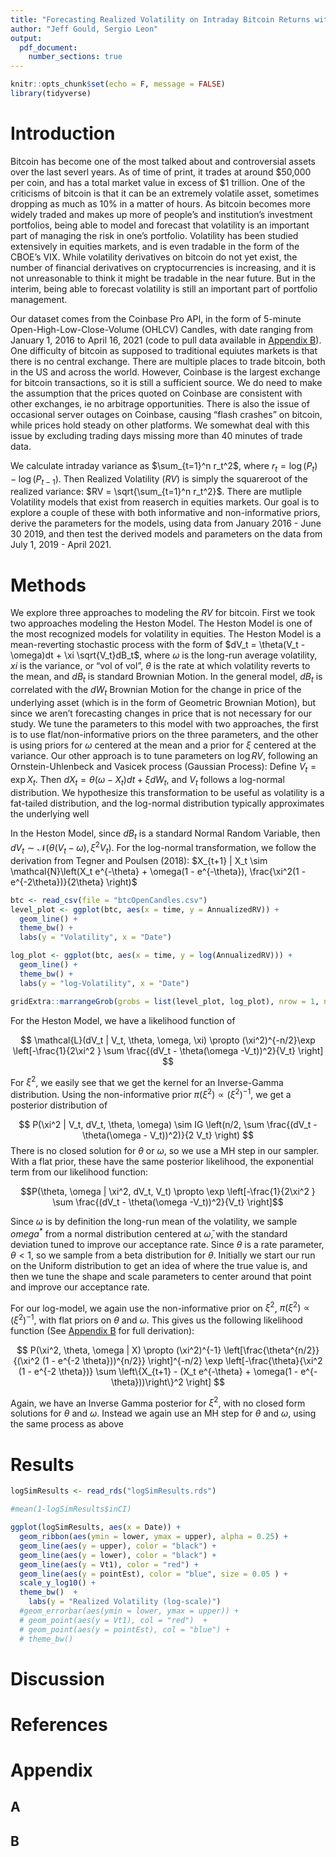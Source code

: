 ```yaml
---
title: "Forecasting Realized Volatility on Intraday Bitcoin Returns with a Bayesain Approach"
author: "Jeff Gould, Sergio Leon"
output:
  pdf_document:
    number_sections: true
---
```


```r
knitr::opts_chunk$set(echo = F, message = FALSE)
library(tidyverse)
```

# Introduction

Bitcoin has become one of the most talked about and controversial assets over the last severl years. As of time of print, it trades at around \$50,000 per coin, and has a total market value in excess of \$1 trillion. One of the criticisms of bitcoin is that it can be an extremely volatile asset, sometimes dropping as much as 10% in a matter of hours. As bitcoin becomes more widely traded and makes up more of people's and institution's investment portfolios, being able to model and forecast that volatility is an important part of managing the risk in one's portfolio. Volatility has been studied extensively in equities markets, and is even tradable in the form of the CBOE's VIX. While volatility derivatives on bitcoin do not yet exist, the number of financial derivatives on cryptocurrencies is increasing, and it is not unreasonable to think it might be tradable in the near future. But in the interim, being able to forecast volatility is still an important part of portfolio management.

Our dataset comes from the Coinbase Pro API, in the form of 5-minute Open-High-Low-Close-Volume (OHLCV) Candles, with date ranging from January 1, 2016 to April 16, 2021 (code to pull data available in [Appendix B](B)). One difficulty of bitcoin as supposed to traditional equiutes markets is that there is no central exchange. There are multiple places to trade bitcoin, both in the US and across the world. However, Coinbase is the largest exchange for bitcoin transactions, so it is still a sufficient source. We do need to make the assumption that the prices quoted on Coinbase are consistent with other exchanges, ie no arbitrage opportunities. There is also the issue of occasional server outages on Coinbase, causing "flash crashes" on bitcoin, while prices hold steady on other platforms. We somewhat deal with this issue by excluding trading days missing more than 40 minutes of trade data.

We calculate intraday variance as $\sum_{t=1}^n r_t^2$, where $r_t= \log(P_t) - \log(P_{t-1})$. Then Realized Volatility ($RV$) is simply the squareroot of the realized variance: $RV = \sqrt{\sum_{t=1}^n r_t^2}$. There are mutliple Volatility models that exist from reaserch in equities markets. Our goal is to explore a couple of these with both informative and non-informative priors, derive the parameters for the models, using data from January 2016 - June 30 2019, and then test the derived models and parameters on the data from July 1, 2019 - April 2021.

# Methods

We explore three approaches to modeling the $RV$ for bitcoin. First we took two approaches modeling the Heston Model. The Heston Model is one of the most recognized models for volatility in equities. The Heston Model is a mean-reverting stochastic process with the form of $dV_t = \theta(V_t - \omega)dt + \xi \sqrt{V_t}dB_t$, where $\omega$ is the long-run average volatility, $xi$ is the variance, or "vol of vol", $\theta$ is the rate at which volatility reverts to the mean, and $dB_t$ is standard Brownian Motion. In the general model, $dB_t$ is correlated with the $dW_t$ Brownian Motion for the change in price of the underlying asset (which is in the form of Geometric Brownian Motion), but since we aren't forecasting changes in price that is not necessary for our study. We tune the parameters to this model with two approaches, the first is to use flat/non-informative priors on the three parameters, and the other is using priors for $\omega$ centered at the mean and a prior for $\xi$ centered at the variance. Our other approach is to tune parameters on $\log RV$, following an Ornstein-Uhlenbeck and Vasicek process (Gaussian Process): Define $V_t = \exp X_t$. Then $d X_t = \theta(\omega - X_t)dt + \xi dW_t$, and $V_t$ follows a log-normal distribution. We hypothesize this transformation to be useful as volatility is a fat-tailed distribution, and the log-normal distribution typically approximates the underlying well

In the Heston Model, since $dB_t$ is a standard Normal Random Variable, then $dV_t \sim \mathcal{N} (\theta(V_t - \omega), \xi^2 V_t)$. For the log-normal transformation, we follow the derivation from Tegner and Poulsen (2018): $X_{t+1} | X_t \sim \mathcal{N}\left(X_t e^{-\theta} + \omega(1 - e^{-\theta}), \frac{\xi^2(1 - e^{-2\theta})}{2\theta} \right)$

```r
btc <- read_csv(file = "btcOpenCandles.csv")
level_plot <- ggplot(btc, aes(x = time, y = AnnualizedRV)) +
  geom_line() +
  theme_bw() +
  labs(y = "Volatility", x = "Date")

log_plot <- ggplot(btc, aes(x = time, y = log(AnnualizedRV))) +
  geom_line() +
  theme_bw() +
  labs(y = "log-Volatility", x = "Date")

gridExtra::marrangeGrob(grobs = list(level_plot, log_plot), nrow = 1, ncol = 2, top = NULL)
```

For the Heston Model, we have a likelihood function of 

$$
\mathcal{L}(dV_t | V_t, \theta, \omega, \xi) \propto
(\xi^2)^{-n/2}\exp \left[-\frac{1}{2\xi^2 } \sum \frac{(dV_t - \theta(\omega -V_t))^2}{V_t} \right]
$$

For $\xi^2$, we easily see that we get the kernel for an Inverse-Gamma distribution. Using the non-informative prior $\pi(\xi^2) \propto (\xi^2)^{-1}$, we get a posterior distribution of

$$
P(\xi^2 | V_t, dV_t, \theta, \omega) \sim IG \left(n/2, \sum \frac{(dV_t - \theta(\omega - V_t))^2)}{2 V_t} \right)
$$
There is no closed solution for $\theta$ or $\omega$, so we use a MH step in our sampler. With a flat prior, these have the same posterior likelihood, the exponential term from our likelihood function:

$$P(\theta, \omega | \xi^2, dV_t, V_t) \propto \exp \left[-\frac{1}{2\xi^2 } \sum \frac{(dV_t - \theta(\omega -V_t))^2}{V_t} \right]$$

Since $\omega$ is by definition the long-run mean of the volatility, we sample $omega^*$ from a normal distribution centered at $\bar{\omega}$, with the standard deviation tuned to improve our acceptance rate. Since $\theta$ is a rate parameter, $\theta < 1$, so we sample from a beta distribution for $\theta$. Initially we start our run on the Uniform distribution to get an idea of where the true value is, and then we tune the shape and scale parameters to center around that point and improve our acceptance rate.

For our log-model, we again use the non-informative prior on $\xi^2$, $\pi(\xi^2) \propto (\xi^2)^{-1}$, with flat priors on $\theta$ and $\omega$. This gives us the following likelihood function (See [Appendix B](B) for full derivation):

$$
P(\xi^2, \theta, \omega | X) \propto (\xi^2)^{-1} \left[\frac{\theta^{n/2}}{(\xi^2 (1  - e^{-2 \theta}))^{n/2}} \right]^{-n/2} \exp \left[-\frac{\theta}{\xi^2 (1  - e^{-2 \theta})} \sum \left\{X_{t+1} - (X_t e^{-\theta} + \omega(1 - e^{-\theta}))\right\}^2 \right] 
$$

Again, we have an Inverse Gamma posterior for $\xi^2$, with no closed form solutions for $\theta$ and $\omega$. Instead we again use an MH step for $\theta$ and $\omega$, using the same process as above

# Results

```r

logSimResults <- read_rds("logSimResults.rds")

#mean(1-logSimResults$inCI)

ggplot(logSimResults, aes(x = Date)) +
  geom_ribbon(aes(ymin = lower, ymax = upper), alpha = 0.25) +
  geom_line(aes(y = upper), color = "black") +
  geom_line(aes(y = lower), color = "black") +
  geom_line(aes(y = Vt1), color = "red") + 
  geom_line(aes(y = pointEst), color = "blue", size = 0.05 ) +
  scale_y_log10() +
  theme_bw()  +
    labs(y = "Realized Volatility (log-scale)")
  #geom_errorbar(aes(ymin = lower, ymax = upper)) +
  # geom_point(aes(y = Vt1), col = "red")  +
  # geom_point(aes(y = pointEst), col = "blue") +
  # theme_bw()


```

# Discussion

# References

# Appendix 

## A

## B


